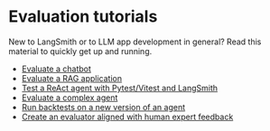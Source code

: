 # Evaluation tutorials

New to LangSmith or to LLM app development in general? Read this material to quickly get up and running.

- [Evaluate a chatbot](./tutorials/evaluation)
- [Evaluate a RAG application](./tutorials/rag)
- [Test a ReAct agent with Pytest/Vitest and LangSmith](./tutorials/testing)
- [Evaluate a complex agent](./tutorials/agents)
- [Run backtests on a new version of an agent](./tutorials/backtesting)
- [Create an evaluator aligned with human expert feedback](./tutorials/aligning_evaluator)